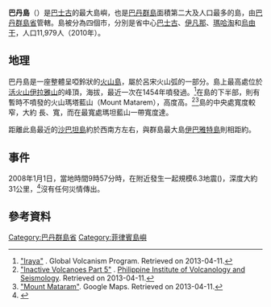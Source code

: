 {{About|巴丹島|群島|巴丹群島}}{{expand|time=2014-02-22T08:28:01+00:00}}{{Infobox islands
| name             = 巴丹島
| native name      = <!-- or local name to remove the "native name:" prefix -->
| sobriquet        = <!-- or nickname -->
| image name       = Batanes Hills.png
| image size       = 
| image caption    = 巴丹島的丘陵景觀，左側遠方有一座山
| image alt        = 
| locator map      = Ph locator batanes batan.png
| locator map size =
| map caption      = 巴丹島地點 
| location         = [[呂宋海峽|呂宋海峽]]
| coordinates      = {{coord|20|25|N|121|57|E|region:PH_type:isle_source:dewiki|display=title,inline}}
| archipelago      = [[巴丹群島|巴丹群島]]
| waterbody        = 
| total islands    = 
| major islands    = 
| area km2         = 95.18
| area footnotes   = <ref name=psgc/>
| rank             = 
| length km        = 20
| length footnotes = <ref name=gvp/>
| width km         = 6.5
| width footnotes  =  at its widest
| coastline km     = <!-- or coastline m  -->
| coastline footnotes = 
| elevation m      = 1009
| elevation footnotes = <ref name=gvp/>
| highest mount    = [[伊拉雅山|伊拉雅山]]
| Country heading  = 國家
| country          = {{Flag|Philippines}}
| country admin divisions title     = [[菲律賓政區|區域]]
| country admin divisions           = [[卡加廷河谷|卡加廷河谷 (第二區)]]
| country admin divisions title 1   = [[菲律賓省份列表|省]]
| country admin divisions 1         = [[巴丹群島省|巴丹群島省]]
| demonym          = 
| population       = 11,979人
| population as of = 2010年5月1日
| population footnotes = <ref name=psgc>[http://www.nscb.gov.ph/activestats/psgc/province.asp?provcode=020900000&regCode=02&regName=REGION+II+%28Cagayan+Valley%29 "Province: Batanes"] {{webarchive|url=https://web.archive.org/web/20140729205920/http://www.nscb.gov.ph/activestats/psgc/province.asp?provcode=020900000&regCode=02&regName=REGION+II+(Cagayan+Valley) |date=2014-07-29 }}. PSGC Interactive. Retrieved on 2013-04-11.</ref>
| density km2      = 125.85
| density footnotes = 
| ethnic groups    = [[伊萬特人|伊萬特人]]
| website          = 
| additional info  = 
}}

'''巴丹島'''（{{lang-en|Batan Island}}）是[[巴士古|巴士古]]的最大島嶼，也是[[巴丹群島|巴丹群島]]面積第二大及人口最多的島，由[[巴丹群島省|巴丹群島省]]管轄。島被分為四個市，分別是省中心[[巴士古|巴士古]]、[[伊凡那|伊凡那]]、[[瑪哈淘|瑪哈淘]]和[[烏由干|烏由干]]，人口11,979人（2010年）。

== 地理 ==
巴丹島是一座整體呈啞鈴狀的[[火山島|火山島]]，屬於呂宋火山弧的一部分。島上最高處位於[[活火山|活火山]][[伊拉雅山|伊拉雅山]]的峰頂，海拔{{convert|1009|m|sp=us|adj=on}}，最近一次在1454年噴發過。<ref name=gvp>[http://www.volcano.si.edu/world/volcano.cfm?vnum=0704-06- "Iraya"] {{Wayback|url=http://www.volcano.si.edu/world/volcano.cfm?vnum=0704-06- |date=20201114001631 }}. Global Volcanism Program. Retrieved on 2013-04-11.</ref>在島的下半部，則有暫時不噴發的火山瑪塔藍山（Mount Matarem），高度{{convert|405|sp=us|m}}高。<ref>[http://www.phivolcs.dost.gov.ph/index.php?option=com_content&view=article&id=424:inactive-volcanoes&catid=55&Itemid=117 "Inactive Volcanoes Part 5"] {{webarchive|url=https://web.archive.org/web/20150924073905/http://www.phivolcs.dost.gov.ph/index.php?option=com_content&view=article&id=424:inactive-volcanoes&catid=55&Itemid=117 |date=2015-09-24 }}. [[Philippine_Institute_of_Volcanology_and_Seismology|Philippine Institute of Volcanology and Seismology]]. Retrieved on 2013-04-11.</ref><ref>[https://maps.google.com/maps?q=mount+matarem,+Philippines&hl=en&ll=20.39264,121.943914&spn=0.027233,0.046949&sll=27.698638,-83.804601&sspn=13.148142,24.038086&t=t&hnear=Mt+Matarem&z=15 "Mount Mataram"]. Google Maps. Retrieved on 2013-04-11.</ref>島的中央處寬度較窄，大約 {{convert|4.5|km|sp=us}}長、{{convert|1.9|to|2.5|km|sp=us}}寬，而在最寬處瑪坦藍山一帶寬度達{{convert|6.5|km|sp=us}}。

距離此島最近的[[沙巴坦島|沙巴坦島]]約於西南方{{convert|4.5|km|sp=us}}左右，與群島最大島[[伊巴雅特島|伊巴雅特島]]則相距約{{convert|32|km|sp=us}}。

== 事件 ==
2008年1月1日，當地時間9時57分時，在附近發生一起規模6.3地震({{coord|20.1240|N|121.3500|E|display=inline|source:ANSS}})，深度大約31公里，<ref>{{Cite web |url=http://quake.geo.berkeley.edu/cnss/ |title=ANSS (Advanced National Seismic System) composite earthquake catalog |access-date=2013-05-19 |archive-url=https://web.archive.org/web/20140821225838/http://quake.geo.berkeley.edu/cnss/ |archive-date=2014-08-21 |dead-url=yes }}</ref>沒有任何災情傳出。

== 參考資料 ==
{{Reflist}}

{{Commons category|Batan Island|巴丹島}}

{{Authority control}}
[[Category:巴丹群島省|Category:巴丹群島省]]
[[Category:菲律賓島嶼|Category:菲律賓島嶼]]